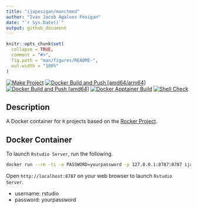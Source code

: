 ```yaml
---
title: "ijapesigan/manctmed"
author: "Ivan Jacob Agaloos Pesigan"
date: "`r Sys.Date()`"
output: github_document
---
```


<!-- README.md is generated from .setup/readme/README.Rmd. Please edit that file -->

```r
knitr::opts_chunk$set(
  collapse = TRUE,
  comment = "#>",
  fig.path = "man/figures/README-",
  out.width = "100%"
)
```

<!-- badges: start -->
[![Make Project](https://github.com/ijapesigan/docker-manctmed/actions/workflows/make.yml/badge.svg)](https://github.com/ijapesigan/docker-manctmed/actions/workflows/make.yml)
[![Docker Build and Push [amd64/arm64]](https://github.com/ijapesigan/docker-manctmed/actions/workflows/docker-build-push-amd64-arm64.yml/badge.svg)](https://github.com/ijapesigan/docker-manctmed/actions/workflows/docker-build-push-amd64-arm64.yml)
[![Docker Build and Push [amd64]](https://github.com/ijapesigan/docker-manctmed/actions/workflows/docker-build-push-amd64.yml/badge.svg)](https://github.com/ijapesigan/docker-manctmed/actions/workflows/docker-build-push-amd64.yml)
[![Docker Apptainer Build](https://github.com/ijapesigan/docker-manctmed/actions/workflows/docker-apptainer-build-amd64.yml/badge.svg)](https://github.com/ijapesigan/docker-manctmed/actions/workflows/docker-apptainer-build-amd64.yml)
[![Shell Check](https://github.com/ijapesigan/docker-manctmed/actions/workflows/shellcheck.yml/badge.svg)](https://github.com/ijapesigan/docker-manctmed/actions/workflows/shellcheck.yml)
<!-- badges: end -->

## Description

A Docker container for `R` projects based on the [Rocker Project](https://rocker-project.org/).

## Docker Container

To launch `Rstudio Server`, run the following.

```bash
docker run --rm -ti -e PASSWORD=yourpassword -p 127.0.0.1:8787:8787 ijapesigan/manctmed
```

Open `http://localhost:8787` on your web browser to launch `Rstudio Server`.

- username: rstudio
- password: yourpassword
